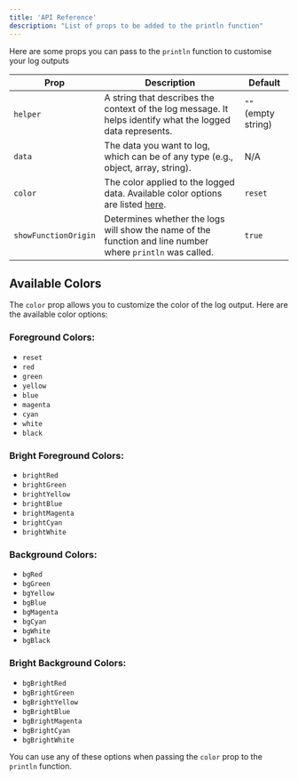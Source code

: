 ```yaml
---
title: 'API Reference'
description: "List of props to be added to the println function"
---
```



Here are some props you can pass to the `println` function to customise your log outputs

| **Prop**             | **Description**                                                                                            | **Default**         |
| -------------------- | ---------------------------------------------------------------------------------------------------------- | ------------------- |
| `helper`             | A string that describes the context of the log message. It helps identify what the logged data represents. | `""` (empty string) |
| `data`               | The data you want to log, which can be of any type (e.g., object, array, string).                          | N/A                 |
| `color`              | The color applied to the logged data. Available color options are listed [here](#available-colors).        | `reset`             |
| `showFunctionOrigin` | Determines whether the logs will show the name of the function and line number where `println` was called. | `true`              |

## Available Colors

The `color` prop allows you to customize the color of the log output. Here are the available color options:

### Foreground Colors:

- `reset`
- `red`
- `green`
- `yellow`
- `blue`
- `magenta`
- `cyan`
- `white`
- `black`

### Bright Foreground Colors:

- `brightRed`
- `brightGreen`
- `brightYellow`
- `brightBlue`
- `brightMagenta`
- `brightCyan`
- `brightWhite`

### Background Colors:

- `bgRed`
- `bgGreen`
- `bgYellow`
- `bgBlue`
- `bgMagenta`
- `bgCyan`
- `bgWhite`
- `bgBlack`

### Bright Background Colors:

- `bgBrightRed`
- `bgBrightGreen`
- `bgBrightYellow`
- `bgBrightBlue`
- `bgBrightMagenta`
- `bgBrightCyan`
- `bgBrightWhite`

You can use any of these options when passing the `color` prop to the `println` function.
